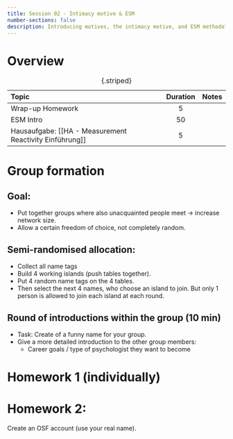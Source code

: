 ---
title: Session 02 - Intimacy motive & ESM
number-sections: false
description: Introducing motives, the intimacy motive, and ESM methodology (with Nensy Le)
---

# Overview

| Topic                                                   | Duration | Notes |
| :------------------------------------------------------ | :------: | ----- |
| Wrap-up Homework                                        |    5     |       |
| ESM Intro                                               |    50    |       |
| Hausaufgabe: [[HA - Measurement Reactivity Einführung]] |    5     |       |

: {.striped}


# Group formation

## Goal:

- Put together groups where also unacquainted people meet -> increase network size.
- Allow a certain freedom of choice, not completely random.

## Semi-randomised allocation:

- Collect all name tags
- Build 4 working islands (push tables together).
- Put 4 random name tags on the 4 tables.
- Then select the next 4 names, who choose an island to join. But only 1 person is allowed to join each island at each round.

## Round of introductions within the group (10 min)

- Task: Create of a funny name for your group.
- Give a more detailed introduction to the other group members:
  - Career goals / type of psychologist they want to become


# Homework 1 (individually)

# Homework 2:

Create an OSF account (use your real name).